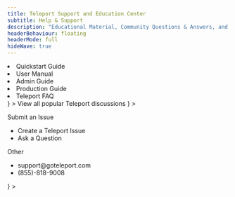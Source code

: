```yaml
---
title: Teleport Support and Education Center
subtitle: Help & Support
description: "Educational Material, Community Questions & Answers, and Contact Information."
headerBehaviour: floating
headerMode: full
hideWave: true
---
```



<SectionHeader
  bg="wave-on-gray"
  description={meta.description}
  kind="row"
  subtitle={meta.subtitle}
  title={meta.title}
  verticalResponsive={false}
/>

<Section bg="flatWhite" borderTop="1px solid #F0F2F4">
  <ImageAndContent
    imagePosition="left"
    listHeading="Documentation and resources that can provide you with an immediate answer"
    subheader="Teleport Documentation"
    subtitle="Documentation and resources that can provide you with an immediate answer"
    title="Education & Training"
    content={
      <ul>
        <li>
          <Link href="/docs/getting-started/" scheme="site">
            Quickstart Guide
          </Link>
        </li>
        <li>
          <Link href="/docs/server-access/guides/tsh/" scheme="site">
            User Manual
          </Link>
        </li>
        <li>
          <Link href="/docs/setup/admin/" scheme="site">
            Admin Guide
          </Link>
        </li>
        <li>
          <Link href="/docs/setup/deployments/" scheme="site">
            Production Guide
          </Link>
        </li>
        <li>
          <Link href="/docs/faq/" scheme="site">
            Teleport FAQ
          </Link>
        </li>
      </ul>
    }
  >
    <NextImage src="./assets/docs.png" width={250} height={250} />
  </ImageAndContent>
  <ImageAndContent
    imagePosition="left"
    imageSource="/assets/question.png"
    listHeading="Engage with Teleport community on Discourse"
    subheader="Teleport Discussions"
    subtitle="Engage with the Teleport community on Discourse"
    title="Community Questions & Answers"
    content={
      <Flex flexDirection="row" alignItems="center">
        <Icon name="question" size="sm" mr={1} />
        <Link href="/docs/faq/" scheme="site">
          View all popular Teleport discussions
        </Link>
      </Flex>
    }
  >
    <NextImage src="./assets/question.png" width={278} height={266} />
  </ImageAndContent>
  <ImageAndContent
    imagePosition="left"
    imageSource="/assets/ticket.png"
    listHeading="Need help from a Teleport expert?"
    subtitle="Need help from a Teleport expert?"
    title="Contact Support"
    content={
      <>
        <Flex flexDirection="column" mr={7}>
          <p>Submit an Issue</p>
          <ul>
            <li>
              <Link
                href="https://github.com/gravitational/teleport/issues/new/choose"
                scheme="site"
              >
                Create a Teleport Issue
              </Link>
            </li>
            <li>
              <Link
                href="https://github.com/gravitational/teleport/discussions"
                scheme="site"
              >
                Ask a Question
              </Link>
            </li>
          </ul>
        </Flex>
        <Flex flexDirection="column">
          <p>Other</p>
          <ul>
            <li>
              <Link href="support@goteleport.com" scheme="site">
                support@goteleport.com
              </Link>
            </li>
            <li>
              <Link href="NEED_PHONE_NUMBER_LINK" scheme="site">
                (855)-818-9008
              </Link>
            </li>
          </ul>
        </Flex>
      </>
    }
  >
    <NextImage src="./assets/ticket.png" width={250} height={250} />
  </ImageAndContent>
</Section>
